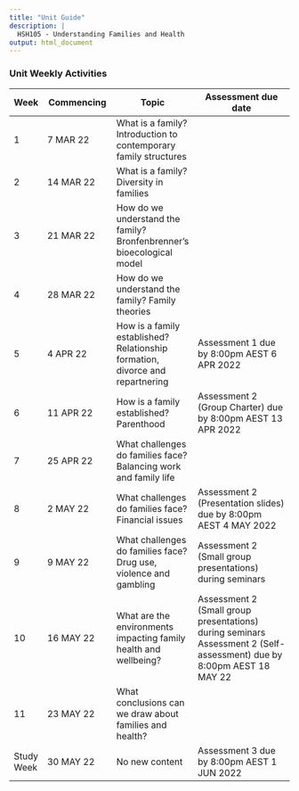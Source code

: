 ```yaml
---
title: "Unit Guide"
description: |
  HSH105 - Understanding Families and Health
output: html_document
---
```


### Unit Weekly Activities

| Week | Commencing | Topic | Assessment due date |
| ---- | ---------- | ----- | ------------------- |
| 1 | 7 MAR 22 | What is a family? Introduction to contemporary family structures | |
| 2 | 14 MAR 22 | What is a family? Diversity in families | |
| 3 | 21 MAR 22 | How do we understand the family? Bronfenbrenner's bioecological model | |
| 4 | 28 MAR 22 | How do we understand the family? Family theories | |
| 5 | 4 APR 22 | How is a family established? Relationship formation, divorce and repartnering | Assessment 1 due by 8:00pm AEST 6 APR 2022 |
| 6 | 11 APR 22 | How is a family established? Parenthood | Assessment 2 (Group Charter) due by 8:00pm AEST 13 APR 2022 |
| 7 | 25 APR 22 | What challenges do families face? Balancing work and family life | |
| 8 | 2 MAY 22 | What challenges do families face? Financial issues | Assessment 2 (Presentation slides) due by 8:00pm AEST 4 MAY 2022 |
| 9 | 9 MAY 22 | What challenges do families face? Drug use, violence and gambling | Assessment 2 (Small group presentations) during seminars |
| 10 | 16 MAY 22 | What are the environments impacting family health and wellbeing? | Assessment 2 (Small group presentations) during seminars Assessment 2 (Self-assessment) due by 8:00pm AEST 18 MAY 22 |
| 11 | 23 MAY 22 | What conclusions can we draw about families and health? |
| Study Week | 30 MAY 22 | No new content | Assessment 3 due by 8:00pm AEST 1 JUN 2022 |